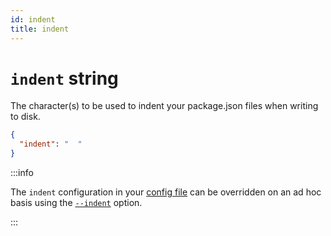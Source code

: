 ```yaml
---
id: indent
title: indent
---
```


# `indent` string

The character(s) to be used to indent your package.json files when writing to
disk.

```json
{
  "indent": "  "
}
```

:::info

The `indent` configuration in your [config file](../config-file.mdx) can be
overridden on an ad hoc basis using the [`--indent`](../option/indent.mdx)
option.

:::
